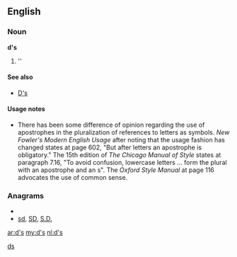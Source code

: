 ==English==

===Noun===
'''d's'''

# ''{{plural of|[[d]]}}

====See also====
*[[D's]]

====Usage notes====
*There has been some difference of opinion regarding the use of apostrophes in the pluralization of references to letters as symbols.  ''New Fowler's Modern English Usage'' after noting that the usage fashion has changed states at page 602, "But after letters an apostrophe is obligatory."    The 15th edition of ''The Chicago Manual of Style'' states at paragraph 7.16, "To avoid confusion, lowercase letters ... form the plural with an apostrophe and an s".  The ''Oxford Style Manual'' at page 116 advocates the use of common sense.

===Anagrams===
* {{alphagram|ds}}
* [[sd#English|sd]], [[SD#English|SD]], [[S.D.#English|S.D.]]

[[Category:English terms spelled with '|ds]]

[[ar:d's]]
[[my:d's]]
[[nl:d's]]